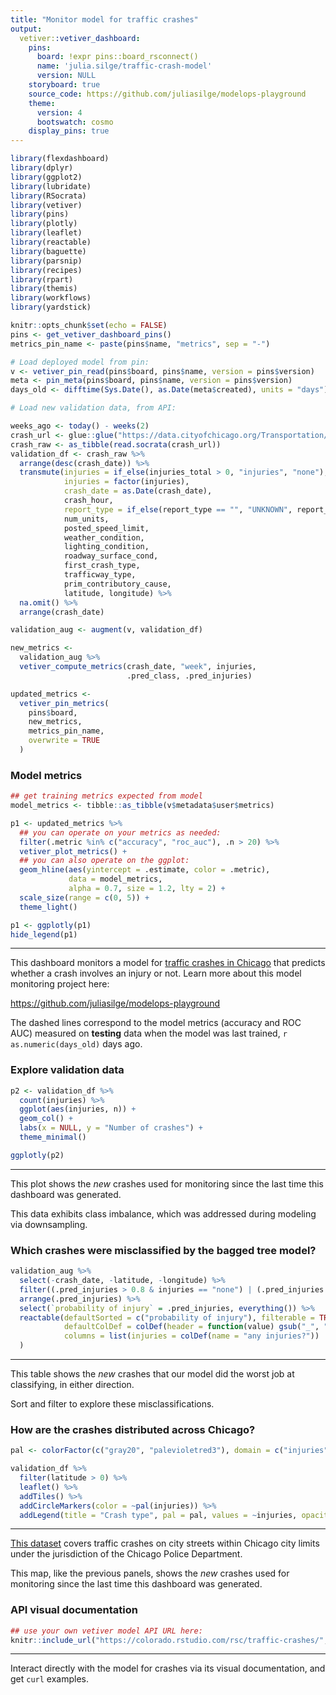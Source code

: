 ```yaml
---
title: "Monitor model for traffic crashes"
output: 
  vetiver::vetiver_dashboard:
    pins:
      board: !expr pins::board_rsconnect()
      name: 'julia.silge/traffic-crash-model'
      version: NULL
    storyboard: true
    source_code: https://github.com/juliasilge/modelops-playground
    theme: 
      version: 4
      bootswatch: cosmo
    display_pins: true
---
```


```r
library(flexdashboard)
library(dplyr)
library(ggplot2)
library(lubridate)
library(RSocrata)
library(vetiver)
library(pins)
library(plotly)
library(leaflet)
library(reactable)
library(baguette)
library(parsnip)
library(recipes)
library(rpart)
library(themis)
library(workflows)
library(yardstick)

knitr::opts_chunk$set(echo = FALSE)
pins <- get_vetiver_dashboard_pins()
metrics_pin_name <- paste(pins$name, "metrics", sep = "-")
```

```r
# Load deployed model from pin:
v <- vetiver_pin_read(pins$board, pins$name, version = pins$version)
meta <- pin_meta(pins$board, pins$name, version = pins$version)
days_old <- difftime(Sys.Date(), as.Date(meta$created), units = "days")
```

```r
# Load new validation data, from API:

weeks_ago <- today() - weeks(2)
crash_url <- glue::glue("https://data.cityofchicago.org/Transportation/Traffic-Crashes-Crashes/85ca-t3if?$where=CRASH_DATE > '{weeks_ago}'")
crash_raw <- as_tibble(read.socrata(crash_url))
validation_df <- crash_raw %>%
  arrange(desc(crash_date)) %>%
  transmute(injuries = if_else(injuries_total > 0, "injuries", "none"),
            injuries = factor(injuries),
            crash_date = as.Date(crash_date),
            crash_hour,
            report_type = if_else(report_type == "", "UNKNOWN", report_type),
            num_units,
            posted_speed_limit,
            weather_condition,
            lighting_condition,
            roadway_surface_cond,
            first_crash_type,
            trafficway_type,
            prim_contributory_cause,
            latitude, longitude) %>%
  na.omit() %>%
  arrange(crash_date)

validation_aug <- augment(v, validation_df)

new_metrics <-
  validation_aug %>%
  vetiver_compute_metrics(crash_date, "week", injuries, 
                          .pred_class, .pred_injuries)

updated_metrics <- 
  vetiver_pin_metrics(
    pins$board, 
    new_metrics, 
    metrics_pin_name, 
    overwrite = TRUE
  )
```


### Model metrics

```r
## get training metrics expected from model
model_metrics <- tibble::as_tibble(v$metadata$user$metrics)

p1 <- updated_metrics %>%
  ## you can operate on your metrics as needed:
  filter(.metric %in% c("accuracy", "roc_auc"), .n > 20) %>%
  vetiver_plot_metrics() + 
  ## you can also operate on the ggplot:
  geom_hline(aes(yintercept = .estimate, color = .metric), 
             data = model_metrics,
             alpha = 0.7, size = 1.2, lty = 2) +
  scale_size(range = c(0, 5)) +
  theme_light()

p1 <- ggplotly(p1)
hide_legend(p1)
```

***

This dashboard monitors a model for [traffic crashes in Chicago](https://data.cityofchicago.org/Transportation/Traffic-Crashes-Crashes/85ca-t3if) that predicts whether a crash involves an injury or not. Learn more about this model monitoring project here:

<https://github.com/juliasilge/modelops-playground>

The dashed lines correspond to the model metrics (accuracy and ROC AUC) measured on **testing** data when the model was last trained, `r as.numeric(days_old)` days ago.


### Explore validation data

```r
p2 <- validation_df %>%
  count(injuries) %>% 
  ggplot(aes(injuries, n)) + 
  geom_col() + 
  labs(x = NULL, y = "Number of crashes") +
  theme_minimal()

ggplotly(p2)
```


***

This plot shows the _new_ crashes used for monitoring since the last time this dashboard was generated.

This data exhibits class imbalance, which was addressed during modeling via downsampling.

### Which crashes were misclassified by the bagged tree model?

```r
validation_aug %>%
  select(-crash_date, -latitude, -longitude) %>%
  filter((.pred_injuries > 0.8 & injuries == "none") | (.pred_injuries < 0.2 & injuries == "injuries")) %>%
  arrange(.pred_injuries) %>%
  select(`probability of injury` = .pred_injuries, everything()) %>%
  reactable(defaultSorted = c("probability of injury"), filterable = TRUE,
            defaultColDef = colDef(header = function(value) gsub("_", " ", value, fixed = TRUE)),
            columns = list(injuries = colDef(name = "any injuries?"))
  )
```

*** 

This table shows the _new_ crashes that our model did the worst job at classifying, in either direction.

Sort and filter to explore these misclassifications.


### How are the crashes distributed across Chicago?

```r
pal <- colorFactor(c("gray20", "palevioletred3"), domain = c("injuries", "none"))

validation_df %>%
  filter(latitude > 0) %>% 
  leaflet() %>% 
  addTiles() %>% 
  addCircleMarkers(color = ~pal(injuries)) %>%
  addLegend(title = "Crash type", pal = pal, values = ~injuries, opacity = 1)
```

***

[This dataset](https://data.cityofchicago.org/Transportation/Traffic-Crashes-Crashes/85ca-t3if) covers traffic crashes on city streets within Chicago city limits under the jurisdiction of the Chicago Police Department. 

This map, like the previous panels, shows the _new_ crashes used for monitoring since the last time this dashboard was generated.


### API visual documentation

```r
## use your own vetiver model API URL here:
knitr::include_url("https://colorado.rstudio.com/rsc/traffic-crashes/", height = "600px")
```

***

Interact directly with the model for crashes via its visual documentation, and get `curl` examples.

